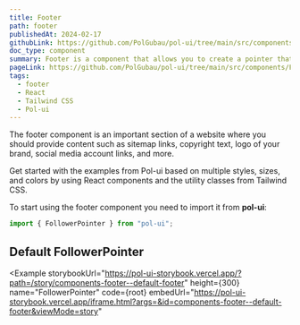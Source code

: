 ```yaml
---
title: Footer
path: footer
publishedAt: 2024-02-17
githubLink: https://github.com/PolGubau/pol-ui/tree/main/src/components/Footer
doc_type: component
summary: Footer is a component that allows you to create a pointer that follows the user's mouse. The pointer is totally customizable and will affect the children components.
pageLink: https://github.com/PolGubau/pol-ui/tree/main/src/components/Footer
tags:
  - footer
  - React
  - Tailwind CSS
  - Pol-ui
---
```





The footer component is an important section of a website where you should provide content such as sitemap links, copyright text, logo of your brand, social media account links, and more.

Get started with the examples from Pol-ui based on multiple styles, sizes, and colors by using React components and the utility classes from Tailwind CSS.

To start using the footer component you need to import it from **pol-ui**:

```jsx
import { FollowerPointer } from "pol-ui";
```

## Default FollowerPointer

<Example
  storybookUrl="https://pol-ui-storybook.vercel.app/?path=/story/components-footer--default-footer"
  height={300}
  name="FollowerPointer"
  code={root}
  embedUrl="https://pol-ui-storybook.vercel.app/iframe.html?args=&id=components-footer--default-footer&viewMode=story"
>
  <RootCode />
</Example>
